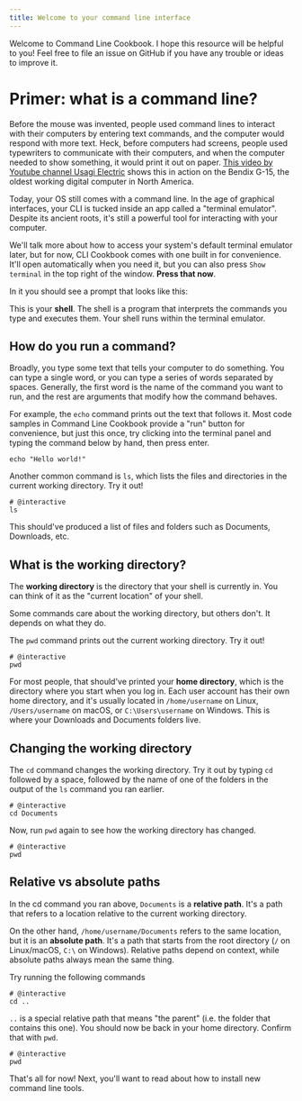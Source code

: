 ```yaml
---
title: Welcome to your command line interface
---
```


Welcome to Command Line Cookbook. I hope this resource will be helpful to you! Feel free to file an issue on GitHub if you have any trouble or ideas to improve it.

# Primer: what is a command line?

Before the mouse was invented, people used command lines to interact with their computers by entering text commands, and the computer would respond with more text.
Heck, before computers had screens, people used typewriters to communicate with their computers, and when the computer needed to show something,
it would print it out on paper. [This video by Youtube channel Usagi Electric](https://youtu.be/s0AB31qVW8U?si=8bFwCCiV1QU0LeN5&t=1342) shows this in action on the Bendix G-15,
the oldest working digital computer in North America.

Today, your OS still comes with a command line. In the age of graphical interfaces, your CLI is tucked inside an app called a "terminal emulator".
Despite its ancient roots, it's still a powerful tool for interacting with your computer.

We'll talk more about how to access your system's default terminal emulator later, but for now, CLI Cookbook comes with one built in for convenience. 
It'll open automatically when you need it, but you can also press `Show terminal` in the top right of the window. **Press that now**.

In it you should see a prompt that looks like this:

<PromptDisplay />

This is your **shell**. The shell is a program that interprets the commands you type and executes them. Your shell runs within the terminal emulator.

## How do you run a command?

Broadly, you type some text that tells your computer to do something. You can type a single word, or you can type a series of words separated by spaces. Generally,
the first word is the name of the command you want to run, and the rest are arguments that modify how the command behaves.

For example, the `echo` command prints out the text that follows it. Most code samples in Command Line Cookbook provide a "run" button for convenience,
but just this once, try clicking into the terminal panel and typing the command below by hand, then press enter.

```shell
echo "Hello world!"
```

Another common command is `ls`, which lists the files and directories in the current working directory. Try it out!

```shell
# @interactive
ls
```

This should've produced a list of files and folders such as Documents, Downloads, etc.

## What is the working directory?

The **working directory** is the directory that your shell is currently in. You can think of it as the "current location" of your shell.

Some commands care about the working directory, but others don't. It depends on what they do.

The `pwd` command prints out the current working directory. Try it out!

```shell
# @interactive
pwd
```

For most people, that should've printed your **home directory**, which is the directory where you start when you log in.
Each user account has their own home directory, and it's usually located in `/home/username` on Linux, `/Users/username` on macOS, or
`C:\Users\username` on Windows. This is where your Downloads and Documents folders live.

## Changing the working directory

The `cd` command changes the working directory. Try it out by typing `cd` followed by a space, followed by the name of one of the
folders in the output of the `ls` command you ran earlier.

```shell
# @interactive
cd Documents
```

Now, run `pwd` again to see how the working directory has changed.

```shell
# @interactive
pwd
```

## Relative vs absolute paths

In the cd command you ran above, `Documents` is a **relative path**. It's a path that refers to a location relative to the current working directory.

On the other hand, `/home/username/Documents` refers to the same location, but it is an **absolute path**. It's a path that starts from the root directory (`/` on Linux/macOS, `C:\` on Windows). Relative paths depend on context, while absolute paths always mean the same thing.

Try running the following commands

```shell
# @interactive
cd ..
```

`..` is a special relative path that means "the parent" (i.e. the folder that contains this one). You should now be back in your home directory. Confirm that with `pwd`.

```shell
# @interactive
pwd
```

That's all for now! Next, you'll want to read about how to install new command line tools.
